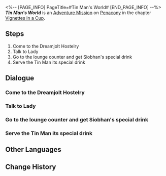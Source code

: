 <%-- [PAGE_INFO]
PageTitle=#Tin Man's World#
[END_PAGE_INFO] --%>
{{Stub|Dialogue.}}
{{Mission Infobox
|id            = 8021130
|title         = 
|image         = <!--Mission Tin Man's World.png-->
|type          = Adventure
|event_name    = 
|chapter       = Vignettes in a Cup
|requirements  = 
|summary       = <!--official mission summary from Fate's Atlas-->
|characters    = Trailblazer
|startLocation = [[Penacony]] - [[<!--starting area-->]]
|world         = Penacony
|area          = <!--starting area-->
|prev          = 
|next          = 
|rewards       = 
}}
'''''Tin Man's World''''' is an [[Adventure Mission]] on [[Penacony]] in the chapter [[Vignettes in a Cup]].

==Steps==
# Come to the Dreamjolt Hostelry
# Talk to Lady
# Go to the lounge counter and get Siobhan's special drink
# Serve the Tin Man its special drink

<!--
==Gameplay Notes==

--><!--
==Trial Character==

-->
==Dialogue==
{{Stub Dialogue}}
===Come to the Dreamjolt Hostelry===
{{Mission Description|type=adventure|location=<!--to be added-->|Tin Man wants to show you its dream lounge. Go and take a look at the lounge.<br />You meet up with Spade and Mr. Bigwig. However, they seem a little different from usual...}}
{{Dialogue Start}}
:{{tx}}
{{Dialogue End}}

===Talk to Lady===
{{Mission Description|type=adventure|location=<!--to be added-->|update|Tin Man wants to show you its dream lounge. Go and take a look at the lounge.<br />How did Lady turn into a Tin Lady? You have no idea what happened. Go and ask about the situation.}}
{{Dialogue Start}}
:{{tx}}
{{Dialogue End}}

===Go to the lounge counter and get Siobhan's special drink===
{{Mission Description|type=adventure|location=<!--to be added-->|update|Tin Man wants to show you its dream lounge. Go and take a look at the lounge.<br />It turns out that Siobhan and the group of monsters were pretending to obey Tin Man. It seems like you'll need to put on a convincing performance to resolve this situation as well.}}
{{Dialogue Start}}
:{{tx}}
{{Dialogue End}}

===Serve the Tin Man its special drink===
{{Mission Description|type=adventure|location=<!--to be added-->|update|Tin Man wants to show you its dream lounge. Go and take a look at the lounge.<br />Siobhan had added special ingredients to that beverage. It will definitely teach Tin Man a good lesson this time!}}
{{Dialogue Start}}
:{{tx}}
{{Dialogue End}}

==Other Languages==
{{Other Languages
|en   = Tin Man's World
|zhs  = 铁皮人的世界
|zht  = 鐵皮人的世界
|ja   = ブリキマンの世界
|ko   = 양철꾼의 세계
|es   = El mundo del Hombre de hojalata
|fr   = Le monde de Boîte-de-conserve
|ru   = Мир Железяки
|th   = โลกของมนุษย์เหล็ก
|vi   = Thế Giới Của Người Thiếc
|de   = Welt des Blechmanns
|id   = Dunia Manusia Besi
|pt   = Mundo do Homem de Lata
}}

==Change History==
{{Change History|2.1}}
